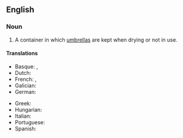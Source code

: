 ==English==
{{wp}}

===Noun===
{{en-noun}}

# A container in which [[umbrella]]s are kept when drying or not in use.

====Translations====
{{trans-top}}
* Basque: {{t|eu|aterki-ontzi}}, {{t|eu|euritako-ontzia}}
* Dutch: {{t|nl|paraplubak|m}}
* French: {{t+|fr|porte-parapluies|m}}, {{t+|fr|porte-parapluie|m}}
* Galician: {{t+|gl|paraugueiro|m}}
* German: {{t+|de|Schirmständer|m}}
{{trans-mid}}
* Greek: {{t+|el|ομπρελοθήκη|sc=Grek}}
* Hungarian: {{t+|hu|esernyőtartó}}
* Italian: {{t|it|portaombrelli|m}}
* Portuguese: {{t|pt|porta-guarda-chuva|m}}
* Spanish: {{t+|es|paragüero|m}}
{{trans-bottom}}